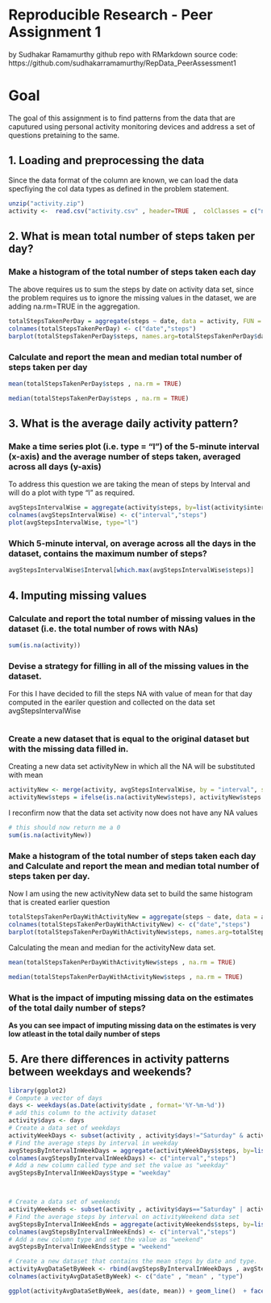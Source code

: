 Reproducible Research - Peer Assignment 1
=====
by Sudhakar Ramamurthy
github repo with RMarkdown source code:
https://github.com/sudhakarramamurthy/RepData_PeerAssessment1

# Goal
The goal of this assignment is to find patterns from the data that are caputured using personal activity monitoring devices and address a set of questions pretaining to the same.

## 1. Loading and preprocessing the data
Since the data format of the column are known, we can load the data specfiying the col data types as defined in the problem statement.
```r
unzip("activity.zip")
activity <-  read.csv("activity.csv" , header=TRUE ,  colClasses = c("numeric", "Date", "numeric"))
```

## 2. What is mean total number of steps taken per day?

### Make a histogram of the total number of steps taken each day

The above requires us to sum the steps by date on activity data set, since the problem requires us to ignore the missing values in the dataset, we are adding na.rm=TRUE in the aggregation.

```r
totalStepsTakenPerDay = aggregate(steps ~ date, data = activity, FUN = sum)
colnames(totalStepsTakenPerDay) <- c("date","steps")
barplot(totalStepsTakenPerDay$steps, names.arg=totalStepsTakenPerDay$date, xlab="date", ylab="steps")
```

### Calculate and report the mean and median total number of steps taken per day

```r
mean(totalStepsTakenPerDay$steps , na.rm = TRUE)
```

```r
median(totalStepsTakenPerDay$steps , na.rm = TRUE)
```

## 3. What is the average daily activity pattern?

### Make a time series plot (i.e. type = "l") of the 5-minute interval (x-axis) and the average number of steps taken, averaged across all days (y-axis)

To address this question we are taking the mean of steps by Interval and will do a plot with type "l" as required.

```r
avgStepsIntervalWise = aggregate(activity$steps, by=list(activity$interval), mean, na.rm=TRUE)
colnames(avgStepsIntervalWise) <- c("interval","steps")
plot(avgStepsIntervalWise, type="l")
```


### Which 5-minute interval, on average across all the days in the dataset, contains the maximum number of steps?

```r
avgStepsIntervalWise$Interval[which.max(avgStepsIntervalWise$steps)]
```

## 4. Imputing missing values

### Calculate and report the total number of missing values in the dataset (i.e. the total number of rows with NAs)

```r
sum(is.na(activity))
```

### Devise a strategy for filling in all of the missing values in the dataset.
For this I have decided to fill the steps NA with value of mean for that day computed in the eariler question and collected on the data set avgStepsIntervalWise

```r
```
### Create a new dataset that is equal to the original dataset but with the missing data filled in.

Creating a new data set activityNew in which all the NA will be substituted with mean
```r
activityNew <- merge(activity, avgStepsIntervalWise, by = "interval", suffixes = c("",".mean"))
activityNew$steps = ifelse(is.na(activityNew$steps), activityNew$steps.mean, activityNew$steps)
```

I reconfirm now that the data set activity now does not have any NA values


```r
# this should now return me a 0
sum(is.na(activityNew))
```

### Make a histogram of the total number of steps taken each day and Calculate and report the mean and median total number of steps taken per day.

Now I am using the new activityNew data set to build the same histogram that is created earlier question

```r
totalStepsTakenPerDayWithActivityNew = aggregate(steps ~ date, data = activityNew, FUN = sum)
colnames(totalStepsTakenPerDayWithActivityNew) <- c("date","steps")
barplot(totalStepsTakenPerDayWithActivityNew$steps, names.arg=totalStepsTakenPerDayWithActivityNew$date, xlab="date", ylab="steps")
```

Calculating the mean and median for the activityNew data set.

```r
mean(totalStepsTakenPerDayWithActivityNew$steps , na.rm = TRUE)
```

```r
median(totalStepsTakenPerDayWithActivityNew$steps , na.rm = TRUE)
```

### What is the impact of imputing missing data on the estimates of the total daily number of steps?

**As you can see impact of imputing missing data on the estimates is very low atleast in the total daily number of steps**


## 5. Are there differences in activity patterns between weekdays and weekends?

```r
library(ggplot2)
# Compute a vector of days
days <- weekdays(as.Date(activity$date , format='%Y-%m-%d'))
# add this column to the activity dataset
activity$days <- days
# Create a data set of weekdays
activityWeekDays <- subset(activity , activity$days!="Saturday" & activity$days != "Sunday")
# Find the average steps by interval in weekday
avgStepsByIntervalInWeekDays = aggregate(activityWeekDays$steps, by=list(activityWeekDays$interval), mean, na.rm=TRUE)
colnames(avgStepsByIntervalInWeekDays) <- c("interval","steps")
# Add a new column called type and set the value as "weekday"
avgStepsByIntervalInWeekDays$type = "weekday"



# Create a data set of weekends
activityWeekends <- subset(activity , activity$days=="Saturday" | activity$days == "Sunday")
# Find the average steps by interval on activityWeekend data set
avgStepsByIntervalInWeekEnds = aggregate(activityWeekends$steps, by=list(activityWeekends$interval), mean, na.rm=TRUE)
colnames(avgStepsByIntervalInWeekEnds) <- c("interval","steps")
# Add a new column type and set the value as "weekend"
avgStepsByIntervalInWeekEnds$type = "weekend"

# Create a new dataset that contains the mean steps by date and type.
activityAvgDataSetByWeek <- rbind(avgStepsByIntervalInWeekDays , avgStepsByIntervalInWeekEnds)
colnames(activityAvgDataSetByWeek) <- c("date" , "mean" , "type")

ggplot(activityAvgDataSetByWeek, aes(date, mean)) + geom_line()  + facet_grid( type ~ .)
```


